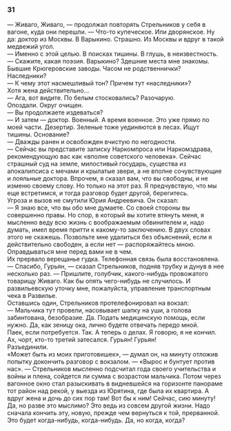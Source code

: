 ### 31 {-}

— Живаго, Живаго, — продолжал повторять Стрельников у себя в вагоне, куда они перешли. — Что-то купеческое. Или дворянское. Ну да: доктор из Москвы. В Варыкино. Страшно. Из Москвы и вдруг в такой медвежий угол.<br/> — Именно с этой целью. В поисках тишины. В глушь, в неизвестность.<br/> — Скажите, какая поэзия. Варыкино? Здешние места мне знакомы. Бывшие Крюгеровские заводы. Часом не родственнички?<br/> Наследники?<br/> — К чему этот насмешливый тон? Причем тут «наследники»?<br/> Хотя жена действительно…<br/> — Ага, вот видите. По белым стосковались? Разочарую.<br/> Опоздали. Округ очищен.<br/> — Вы продолжаете издеваться?<br/> — И затем — доктор. Военный. А время военное. Это уже прямо по моей части. Дезертир. Зеленые тоже уединяются в лесах. Ищут тишины. Основание?<br/> — Дважды ранен и освобожден вчистую по негодности.<br/> — Сейчас вы представите записку Наркомпроса или Наркомздрава, рекомендующую вас как «вполне советского человека». Сейчас страшный суд на земле, милостивый государь, существа из апокалипсиса с мечами и крылатые звери, а не вполне сочувствующие и лояльные доктора. Впрочем, я сказал вам, что вы свободны, и не изменю своему слову. Но только на этот раз. Я предчувствую, что мы еще встретимся, и тогда разговор будет другой, берегитесь.<br/> Угроза и вызов не смутили Юрия Андреевича. Он сказал:<br/> — Я знаю все, что вы обо мне думаете. Со своей стороны вы совершенно правы. Но спор, в который вы хотите втянуть меня, я мысленно веду всю жизнь с воображаемым обвинителем и, надо думать, имел время притти к какому-то заключению. В двух словах этого не скажешь. Позвольте мне удалиться без объяснений, если я действительно свободен, а если нет — распоряжайтесь мною. Оправдываться мне перед вами не в чем.<br/> Их прервало верещанье гудка. Телефонная связь была восстановлена.<br/> — Спасибо, Гурьян, — сказал Стрельников, подняв трубку и дунув в нее несколько раз. — Пришлите, голубчик, какого-нибудь провожатого товарищу Живаго. Как бы опять чего-нибудь не случилось. И развильевскую уточку мне, пожалуйста, управление транспортным чека в Развилье.<br/> Оставшись один, Стрельников протелефонировал на вокзал:<br/> — Мальчика тут провели, насовывает шапку на уши, а голова забинтована, безобразие. Да. Подать медицинскую помощь, если нужно. Да, как зеницу ока, лично будете отвечать передо мной.<br/> Паек, если потребуется. Так. А теперь о делах. Я говорю, я не кончил. Ах, чорт, кто-то третий затесался. Гурьян! Гурьян!<br/> Разъединили.<br/> «Может быть из моих приготовишек», — думал он, на минуту отложив попытку докончить разговор с вокзалом. — «Вырос и бунтует против нас». — Стрельников мысленно подсчитал года своего учительства и войны и плена, сойдется ли сумма с возрастом мальчика. Потом через вагонное окно стал разыскивать в видневшейся на горизонте панораме тот район над рекой, у выезда из Юрятина, где была их квартира. А вдруг жена и дочь до сих пор там! Вот бы к ним! Сейчас, сию минуту! Да, но разве это мыслимо? Это ведь из совсем другой жизни. Надо сначала кончить эту, новую, прежде чем вернуться к той, прерванной.<br/> Это будет когда-нибудь, когда-нибудь. Да, но когда, когда?

